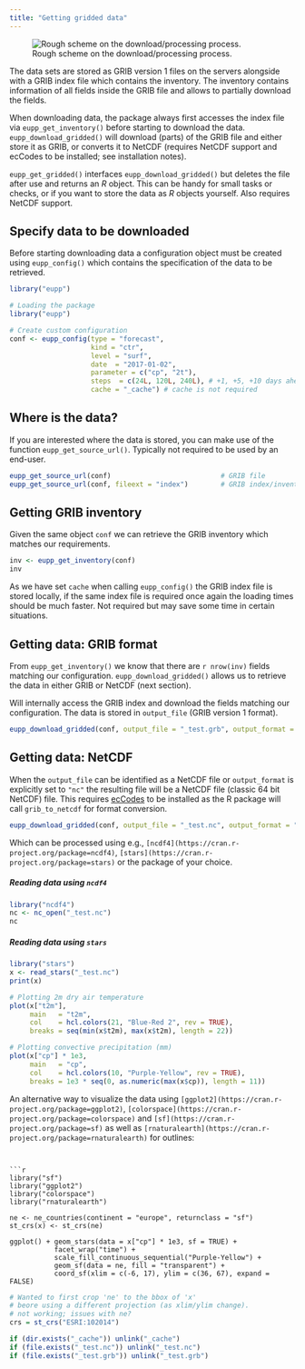 ```yaml
---
title: "Getting gridded data"
---
```



![Rough scheme on the download/processing process.](images/download_grib.svg)

The data sets are stored as GRIB version 1 files on the servers alongside
with a GRIB index file which contains the inventory. The inventory contains
information of all fields inside the GRIB file and allows to partially
download the fields.

When downloading data, the package always first accesses the index file
via `eupp_get_inventory()` before starting to download the data.
`eupp_download_gridded()` will download (parts) of the GRIB file and
either store it as GRIB, or converts it to NetCDF (requires NetCDF support and ecCodes
to be installed; see installation notes).

`eupp_get_gridded()` interfaces `eupp_download_gridded()` but deletes the file
after use and returns an _R_ object. This can be handy for small tasks or checks,
or if you want to store the data as _R_ objects yourself. Also requires NetCDF support.


## Specify data to be downloaded

Before starting downloading data a configuration object must be created using
`eupp_config()` which contains the specification of the data to be retrieved.

```r
library("eupp")
```


```r
# Loading the package
library("eupp")

# Create custom configuration
conf <- eupp_config(type = "forecast",
                    kind = "ctr",
                    level = "surf",
                    date  = "2017-01-02",
                    parameter = c("cp", "2t"),
                    steps  = c(24L, 120L, 240L), # +1, +5, +10 days ahead
                    cache = "_cache") # cache is not required
```

## Where is the data?

If you are interested where the data is stored, you can make use of the
function `eupp_get_source_url()`. Typically not required to be used by an end-user.

```r
eupp_get_source_url(conf)                           # GRIB file
eupp_get_source_url(conf, fileext = "index")        # GRIB index/inventory
```

## Getting GRIB inventory

Given the same object `conf` we can retrieve the GRIB inventory which matches
our requirements.

```r
inv <- eupp_get_inventory(conf)
inv
```

As we have set `cache` when calling `eupp_config()` the GRIB index file is stored
locally, if the same index file is required once again the loading times should
be much faster. Not required but may save some time in certain situations.


## Getting data: GRIB format

From `eupp_get_inventory()` we know that there are `r nrow(inv)` fields matching
our configuration. `eupp_download_gridded()` allows us to retrieve the data in
either GRIB or NetCDF (next section). 

Will internally access the GRIB index and download the fields matching our
configuration. The data is stored in `output_file` (GRIB version 1 format).

```r
eupp_download_gridded(conf, output_file = "_test.grb", output_format = "grb", overwrite = TRUE)
```

## Getting data: NetCDF

When the `output_file` can be identified as a NetCDF file or `output_format` is explicitly
set to `"nc"` the resulting file will be a NetCDF file (classic 64 bit NetCDF) file.
This requires [ecCodes](https://confluence.ecmwf.int/display/ECC/ecCodes+Home) to be installed
as the R package will call `grib_to_netcdf` for format conversion.

```r
eupp_download_gridded(conf, output_file = "_test.nc", output_format = "nc", overwrite = TRUE)
```

Which can be processed using e.g., `[ncdf4](https://cran.r-project.org/package=ncdf4)`,
`[stars](https://cran.r-project.org/package=stars)` or the package of your choice.

##### Reading data using `ncdf4`

```r
library("ncdf4")
nc <- nc_open("_test.nc")
nc
```

##### Reading data using `stars`

```r
library("stars")
x <- read_stars("_test.nc")
print(x)

# Plotting 2m dry air temperature
plot(x["t2m"],
     main   = "t2m",
     col    = hcl.colors(21, "Blue-Red 2", rev = TRUE),
     breaks = seq(min(x$t2m), max(x$t2m), length = 22))

# Plotting convective precipitation (mm)
plot(x["cp"] * 1e3,
     main   = "cp",
     col    = hcl.colors(10, "Purple-Yellow", rev = TRUE),
     breaks = 1e3 * seq(0, as.numeric(max(x$cp)), length = 11))
```

An alternative way to visualize the data using `[ggplot2](https://cran.r-project.org/package=ggplot2)`,
`[colorspace](https://cran.r-project.org/package=colorspace)` and 
`[sf](https://cran.r-project.org/package=sf)` as well as 
`[rnaturalearth](https://cran.r-project.org/package=rnaturalearth)` for outlines:
```


```r
library("sf")
library("ggplot2")
library("colorspace")
library("rnaturalearth")

ne <- ne_countries(continent = "europe", returnclass = "sf")
st_crs(x) <- st_crs(ne)

ggplot() + geom_stars(data = x["cp"] * 1e3, sf = TRUE) +
           facet_wrap("time") +
           scale_fill_continuous_sequential("Purple-Yellow") +
           geom_sf(data = ne, fill = "transparent") +
           coord_sf(xlim = c(-6, 17), ylim = c(36, 67), expand = FALSE)
```
```r
# Wanted to first crop 'ne' to the bbox of 'x'
# beore using a different projection (as xlim/ylim change).
# not working; issues with ne?
crs = st_crs("ESRI:102014")
```


```r
if (dir.exists("_cache")) unlink("_cache")
if (file.exists("_test.nc")) unlink("_test.nc")
if (file.exists("_test.grb")) unlink("_test.grb")
```




